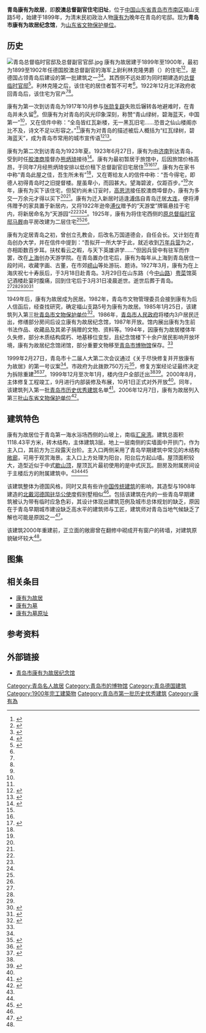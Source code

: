 {{文物保护单位
| 级别 = 省级
| 省区市 = 山东省
| 图片 = [[File:青岛胶澳总督副官官邸旧址.jpg|250px]]<br><small>康有为故居，2016年10月</small>
| 名称 = 康有为故居
| 编号 = 3-263
| 分类 = 近现代重要史迹及代表性建筑
| 时代 = 1923-1927年
| 所在 = [[青岛市|青岛市]][[市南区|市南区]]福山支路5号
| 登录 = 2006年12月7日
}}
{{coord|36|03|35|N|120|20|03|E|type:landmark|display=title}}

'''青岛康有为故居'''，即'''胶澳总督副官住宅旧址'''，位于[[中国|中国]][[山东省|山东省]][[青岛市|青岛市]][[市南区|市南区]]福山支路5号，始建于1899年，为清末民初政治人物[[康有为|康有为]]晚年在青岛的宅邸。现为'''青岛市康有为故居纪念馆'''，为[[山东省文物保护单位|山东省文物保护单位]]。

==历史==
[[File:青岛总督临时官邸及总督副官官邸.jpg|thumb]]
康有为故居建于1899年至1900年，最初为1899至1902年任德国胶澳总督副官的海军上尉利林克隆男爵（{{lang|de|Hauptmann Freiherr von Liliencron}}）的住宅<ref Name=bao>{{cite book|author=林玉海|chapter=青岛康有为故居|title=《青岛文物与名胜保护纪实》|editor=青岛市政协文史资料委员会|year=2000|publisher=[[青岛出版社|青岛出版社]]|location=青岛|isbn=7-5436-2186-X}}</ref><ref Name=hua>{{Cite book|title=《画说青岛老建筑》|author=窦世强 李明|publisher=青岛出版社|year=2004|isbn=7-5436-3134-2|location=青岛}}</ref>，是德国占领青岛后建设的第一批建筑之一<ref Name=zhen>{{cite|url=http://qdsq.qingdao.gov.cn/n15752132/n20546576/n20713407/n20713460/151215192351464062.html|title=青岛康有为故居“天游园”及康有为病逝的历史真相|date=2006-12|issue=2006年第4期|author=张树枫|periodical=史鉴|publisher=青岛市史志办}}</ref><ref Name=you>{{cite book|author=青岛市史志办公室、青岛建筑委员会|title=《青岛优秀建筑志》|year=2006|publisher=[[青岛出版社|青岛出版社]]|location=青岛|isbn=9787543625044}}</ref>。其西侧不远处即为同时期建造的[[胶澳总督临时官邸|总督临时官邸]]<ref Name=ming>{{cite book|author=王栋|title=《青岛影像 1898-1928：明信片中的城市记忆》|year=2017|publisher=中国海洋大学出版社|location=青岛|isbn=978-7-5670-1113-7}}</ref>。利林克隆之后，该住宅的居住者暂不可考<ref Name=hua/>。1922年12月北洋政府收回青岛后，该住宅为官产<ref Name=hua/><ref Name=ming/>。

康有为第一次到访青岛为1917年10月参与[[张勋复辟|张勋复辟]]失败后辗转各地避难时，在青岛并未久留<ref Name=ming/>。但康有为对青岛的风光印象深刻，称赞“青山绿树，碧海蓝天，中国第一”<ref Name=bao/>，又在信件中称：“全岛皆红瓦新楼，无一黑瓦旧宅……恐昔之仙山楼阁亦比不及，诗文不足以形容之。”<ref Name=ming/>康有为对青岛的描述被后人概括为“红瓦绿树，碧海蓝天”，成为青岛市常用的城市宣传语<ref>{{cite web|url=http://bddsb.bandao.cn/pc/bddsb/20190312/ArticelB01002YQ.htm|title=青岛的树，春天里那一抹绿色|date=2019-03-12|author=张文艳|website=|publisher=半岛都市报}}</ref><ref>{{cite web|url=http://news.qingdaonews.com/qingdao/2017-05/09/content_12033408_all.htm|title=初夏的青岛开启“红瓦绿树碧海蓝天”模式|date=2017-05-09|author=|website=青岛新闻网|publisher=|access-date=2020-02-09|archive-url=https://web.archive.org/web/20171010085821/http://news.qingdaonews.com/qingdao/2017-05/09/content_12033408_all.htm|archive-date=2017-10-10|dead-url=no}}</ref>。

康有为第二次到访青岛为1923年夏。1923年6月27日，康有为由[[济南|济南]]到达青岛，受到时任[[胶澳商埠|胶澳商埠]]督办[[熊炳琦|熊炳琦]]接待<ref Name=qi>{{cite web|url=|title=青岛：康有为的起点与终点|date=2019-04-01|author=李明|website=|publisher=城市信报}}</ref>。康有为最初暂居于旅馆中，后因旅馆价格高昂，于同年7月经熊炳琦安排以低价租下总督副官旧宅居住<ref Name=bao/><ref Name=qi/><ref Name=zi>{{cite book|author=刘桓 王安东|chapter=康有为晚年在青岛的活动|title=《青岛文史资料·第七辑》|editor=青岛市政协文史资料委员会|year=1986|publisher=|location=青岛|isbn=}}</ref>。康有为在家书中称“青岛此屋之佳，吾生所未有”<ref Name=qi/>，又在寄给友人的信件中称：“吾今得宅，即德人初得青岛时之旧提督楼。屋虽卑小，而园甚大。望海碧波，仅距百步。”<ref Name=zhen/>次年，康有为买下该住宅，但契约尚未订妥时，[[高恩洪|高恩洪]]接任胶澳商埠督办，康有为多交一万余元才得以买下<ref Name=hua/><ref Name=qi/>。康有为迁入新居时适逢[[溥伟|溥伟]]自青岛迁居[[大连|大连]]，便将溥伟赠予的家具置于新居内，又将1922年逊帝[[溥仪|溥仪]]赠予的“天游堂”牌匾悬挂于宅内，将新居命名为“天游园”<ref Name=bao/><ref Name=ming/><ref Name=zi/>。1925年，康有为将住宅西侧的[[胶澳总督临时官邸马厩|原总督临时官邸马厩]]由平房改建为二层住宅<ref Name=bao/><ref Name=ming/>。

{{Wikisourcehas|甲子六月領得德國舊提督樓}}
康有为定居青岛之初，曾创立孔教会，后改名万国道德会，自任会长。又计划在青岛创办大学，并在信件中提到：“吾拟开一所大学于此，就近收到[[俾斯麦兵营|万年兵营]]为之，亦相距数百步耳。扶杖看云之暇，与天下英雄讲学……”但因兵营中有驻军而作罢，改在[[上海|上海]]创办天游学院。在青岛置办住宅后，康有为每年从上海到青岛居住一段时间，收藏字画、古董，在市郊[[崂山|崂山]]等处游玩、题诗。1927年3月，康有为在上海庆祝七十寿辰后，于3月18日赴青岛。3月29日在山东路（今[[中山路_(青岛)|中山路]]）[[粤菜|粤菜]]馆英记酒楼赴宴时腹痛，回到住宅后于3月31日凌晨逝世。逝世后葬于青岛。<ref Name=bao/><ref Name=qi/><ref Name=zi/><ref Name=mingr>{{cite book|author=鲁海|title=《名人故居》|year=2004|publisher=青岛出版社|location=青岛|isbn=7-5436-3174-1}}</ref><ref Name=k>{{cite|url=http://qdsq.qingdao.gov.cn/n15752132/n20546576/n20715338/n20715384/151215193418086743.html|title=康有为故居|date=2005-03|issue=第18期|author=张树枫|periodical=史鉴|publisher=青岛市史志办}}</ref>

1949年后，康有为故居成为民居。1982年，青岛市文物管理委员会接到康有为后人信函后，经查找研究，确定福山支路5号为康有为故居。1985年1月25日，该建筑列入第三批[[青岛市文物保护单位|青岛市文物保护单位]]<ref>{{cite book|author=|chapter-url=http://qdsq.qingdao.gov.cn/n15752132/n30400816/n30400892/n30485364/151215041200517054.html|chapter=第五篇 文化艺术，第十章 文化遗存|title=《青岛市志（1978-2005）·文化卷》|editor=青岛市史志办公室|year=2013|publisher=[[方志出版社|方志出版社]]|location=北京|isbn=978-7-5144-1051-8|access-date=2020-02-09|archive-date=2019-04-23|archive-url=https://web.archive.org/web/20190423140350/http://qdsq.qingdao.gov.cn/n15752132/n30400816/n30400892/n30485364/151215041200517054.html|dead-url=no}}</ref>。1986年，[[青岛市人民政府|青岛市人民政府]]将楼内3户居民迁出，修缮部分房间后设立康有为故居纪念馆，1987年开放。馆内展出康有为生前书法作品、收藏品及其弟子捐赠的文物、资料等。1994年，因康有为故居楼体年久失修，部分木质结构腐朽、地基移位变型，且纪念馆楼下十余户居民影响开放环境，康有为故居纪念馆闭馆，部分重要文物移至[[青岛市博物馆|青岛市博物馆]]保存。<ref Name=bao/>

1999年2月27日，青岛市十二届人大第二次会议通过《关于尽快修复并开放康有为故居》的第一号议案<ref Name=bao/>。市政府为此拨款750万元<ref Name="2000年">{{cite book|author=董清月|chapter-url=http://qdsq.qingdao.gov.cn/n15752132/n20546841/n20670254/n32565839/181208173857026730.html|chapter=社会各项事业·文化事业·文博工作|title=《青岛年鉴 2000》|editor=青岛市史志办公室|year=2000|publisher=五洲传播出版社|location=北京|isbn=7-80113-724-8}}</ref>，修复方案经论证最终决定为拆除重建<ref Name=xu>{{cite journal|url=|title=青岛德占时期建筑群体的保护与再生研究 |date=2011|author=许蕾|publisher=[[青岛理工大学|青岛理工大学]]硕士论文}}</ref><ref Name=qing>{{cite book|author=袁宾久|title=《青岛德式建筑》|year=2009|publisher=中国建筑工业出版社|location=北京|isbn=9787112109050}}</ref>。1999年12月至次年1月，楼内住户全部迁出<ref Name="2000年"/><ref Name="2001年">{{cite book|author=董清月|chapter-url=http://qdsq.qingdao.gov.cn/n15752132/n20546841/n20671715/n32565851/181207164625182021.html|chapter=社会各项事业·文化事业·文博工作|title=《青岛年鉴 2001》|editor=青岛市史志办公室|year=2001|publisher=五洲传播出版社|location=北京|isbn=7-80113-895-3}}</ref>。2000年8月，主体修复工程竣工，9月进行内部装修及布展，10月1日正式对外开放<ref Name="2001年"/>。同年，该建筑列入第一批[[青岛市历史优秀建筑|青岛市历史优秀建筑]]名单<ref>{{cite web|url=http://www.qingdao.gov.cn/n172/n3776152/n3776203/n3779237/n3779247/100020071027616743.html|title=关于公布青岛市第二批历史优秀建筑的通知|date=2006-05-20|author=青岛市规划局 青岛市文化局|publisher=青岛政务网|access-date=2019-05-02|archive-url=https://web.archive.org/web/20180707172326/http://www.qingdao.gov.cn/n172/n3776152/n3776203/n3779237/n3779247/100020071027616743.html|archive-date=2018-07-07|dead-url=yes}}</ref>。2006年12月7日，康有为故居列入第三批[[山东省文物保护单位|山东省文物保护单位]]<ref>{{cite news|title=山东省人民政府关于公布第三批省级文物保护单位名单的通知（鲁政发[2006]136号） |url=http://www.fsou.com/html/text/lar/168947/16894736.html |accessdate=2012-05-13 |newspaper=法搜 |deadurl=yes |archiveurl=https://web.archive.org/web/20130928120327/http://www.fsou.com/html/text/lar/168947/16894736.html |archivedate=2013-09-28 }}</ref>。

==建筑特色==
康有为故居位于青岛第一海水浴场西侧的山坡上，南临[[汇泉湾|汇泉湾]]。建筑总面积1118.43平方米，砖木结构，主体建筑3层。地上一层南侧的实墙面中开拱门，作为主入口，其前方为三段露天台阶。主入口两侧采用了青岛早期建筑中常见的木结构[[敞廊|敞廊]]，可用于观赏海景。主入口上方处理为阳台，阳台后方起山墙。屋顶面积较大，造型近似于中式[[歇山顶|歇山顶]]，屋顶瓦片最初使用的是中式灰瓦。厨房及附属房间设于主楼后方的附属建筑中。<ref Name=hua/><ref Name=you/><ref Name=li>{{Cite book|title=《青岛历史建筑（1891-1949）》|author=徐飞鹏|publisher=青岛出版社|year=2006|isbn=7-5436-3519-4|location=青岛}}</ref>

该建筑整体为德国风格，同时又具有些许[[中国传统建筑|中国传统建筑]]的影响，其造型与1908年建造的[[北戴河|北戴河]][[德国驻华公使|德国驻华公使]]度假别墅相似<ref Name=ming/>。包括该建筑在内的一些青岛早期建筑被认为带有临时应急色彩，其设计体现出建筑范例及城市总体规划的缺乏，原因在于青岛早期城市建设缺乏高水平的建筑师与工匠，建筑师对青岛当地气候缺乏了解也可能是原因之一<ref Name=de>{{cite book|author=托尔斯腾·华纳|title=《德国建筑艺术在中国：建筑文化移植》|year=1994|publisher=Ernst & Sohn|location=柏林|isbn=3433024294}}</ref>。

该建筑2000年重建前，正立面的敞廊曾在翻修中砌成开有窗户的砖墙，对建筑原貌破坏较大<ref Name=xu/>。

==图集==
{{Gallery
|width=240
|height=160
|File:青岛总督副官官邸旧影.jpg|<small>康有为故居德租时期原貌</small>
|File:青岛市康有为故居.jpg|<small>康有为故居正立面，2011年</small>
|File:康有为故居匾额.jpg|<small>康有为故居匾额，康有为弟子[[刘海粟|刘海粟]]1986年题</small>
|File:康有为像.jpg|<small>康有为像</small>
|File:康有为书房.jpg|<small>康有为书房复原陈列</small>
|File:康有为书法.jpg|<small>康有为墨宝</small>
}}

==相关条目==
*[[康有为故居|康有为故居]]
*[[康有为墓|康有为墓]]
*[[康有为墓原址|康有为墓原址]]

== 参考资料 ==
{{reflist|30em}}

==外部链接==
{{commonscategory|Former Residence of Kang Youwei in Qingdao}}
*[http://www.qdskywgjjng.com/ 青岛市康有为故居纪念馆]
{{青岛市境内的山东省文物保护单位}}
{{青岛名人故居}}
{{青岛德国建筑}}

[[Category:青岛名人故居|Category:青岛名人故居]]
[[Category:青岛市的博物馆|Category:青岛市的博物馆]]
[[Category:青岛德国建筑|Category:青岛德国建筑]]
[[Category:1900年完工建築物|Category:1900年完工建築物]]
[[Category:青岛市第一批历史优秀建筑|Category:青岛市第一批历史优秀建筑]]
[[Category:康有為|Category:康有為]]